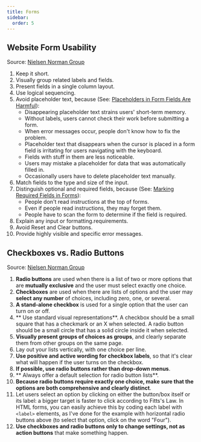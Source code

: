```yaml
---
title: Forms
sidebar:
  order: 5
---
```


## Website Form Usability
Source: [Nielsen Norman Group](https://www.nngroup.com/articles/web-form-design/)
1. Keep it short.
2. Visually group related labels and fields.
3. Present fields in a single column layout.
4. Use logical sequencing.
5. Avoid placeholder text, because (See: [Placeholders in Form Fields Are Harmful](https://www.nngroup.com/articles/form-design-placeholders/)):
    - Disappearing placeholder text strains users' short-term memory.
    - Without labels, users cannot check their work before submitting a form.
    - When error messages occur, people don't know how to fix the problem.
    - Placeholder text that disappears when the cursor is placed in a form field is irritating for users navigating with the keyboard.
    - Fields with stuff in them are less noticeable.
    - Users may mistake a placeholder for data that was automatically filled in.
    - Occasionally users have to delete placeholder text manually.
6. Match fields to the type and size of the input.
7. Distinguish optional and required fields, because (See: [Marking Required Fields in Forms](https://www.nngroup.com/articles/required-fields/)):
    - People don't read instructions at the top of forms.
    - Even if people read instructions, they may forget them.
    - People have to scan the form to determine if the field is required.
8. Explain any input or formatting.requirements.
9. Avoid Reset and Clear buttons.
10. Provide highly visible and specific error messages.

## Checkboxes vs. Radio Buttons
Source: [Nielsen Norman Group](https://www.nngroup.com/articles/checkboxes-vs-radio-buttons/)
1. **Radio buttons** are used when there is a list of two or more options that are **mutually exclusive** and the user must select exactly one choice.
2. **Checkboxes** are used when there are lists of options and the user may **select any number** of choices, including zero, one, or several.
3. **A stand-alone checkbox** is used for a single option that the user can turn on or off.
4. ** Use standard visual representations**. A checkbox should be a small square that has a checkmark or an X when selected. A radio button should be a small circle that has a solid circle inside it when selected.
5. **Visually present groups of choices as groups**, and clearly separate them from other groups on the same page. 
6. Lay out your lists vertically, with one choice per line. 
7. **Use positive and active wording for checkbox labels**, so that it's clear what will happen if the user turns on the checkbox. 
8. **If possible, use radio buttons rather than drop-down menus**. 
9. ** Always offer a default selection for radio button lists**.
10. **Because radio buttons require exactly one choice, make sure that the options are both comprehensive and clearly distinct**. 
11. Let users select an option by clicking on either the button/box itself or its label: a bigger target is faster to click according to Fitts's Law. In HTML forms, you can easily achieve this by coding each label with `<label>` elements, as I've done for the example with horizontal radio buttons above (to select that option, click on the word "Four").
12. **Use checkboxes and radio buttons only to change settings, not as action buttons** that make something happen.
